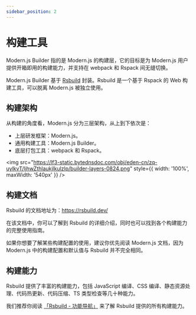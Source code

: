 ```yaml
---
sidebar_position: 2
---
```


# 构建工具

Modern.js Builder 指的是 Modern.js 的构建层，它的目标是为 Modern.js 用户提供开箱即用的构建能力，并支持在 webpack 和 Rspack 间无缝切换。

Modern.js Builder 基于 [Rsbuild](https://rsbuild.dev/) 封装。Rsbuild 是一个基于 Rspack 的 Web 构建工具，可以脱离 Modern.js 被独立使用。

## 构建架构

从构建的角度看，Modern.js 分为三层架构，从上到下依次是：

- 上层研发框架：Modern.js。
- 通用构建工具：Modern.js Builder。
- 底层打包工具：webpack 和 Rspack。

<img src="https://lf3-static.bytednsdoc.com/obj/eden-cn/zq-uylkvT/ljhwZthlaukjlkulzlp/builder-layers-0824.png" style={{ width: '100%', maxWidth: '540px' }} />

## 构建文档

Rsbuild 的文档地址为：https://rsbuild.dev/

在该文档中，你可以了解到 Rsbuild 的详细介绍，同时也可以找到各个构建能力的完整使用指南。

如果你想要了解某些构建配置的使用，建议你优先阅读 Modern.js 文档，因为 Modern.js 中的构建配置和默认值与 Rsbuild 并不完全相同。

## 构建能力

Rsbuild 提供了丰富的构建能力，包括 JavaScript 编译、CSS 编译、静态资源处理、代码热更新、代码压缩、TS 类型检查等几十种能力。

我们推荐你阅读 [「Rsbuild - 功能导航」](https://rsbuild.dev/zh/guide/start/features) 来了解 Rsbuild 提供的所有构建能力。
